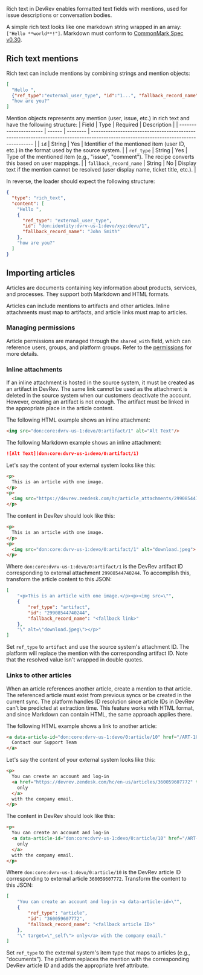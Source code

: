 Rich text in DevRev enables formatted text fields with mentions, used for issue descriptions or conversation bodies.

A simple rich text looks like one markdown string wrapped in an array: `["Hello **world**!"]`.
Markdown must conform to [CommonMark Spec v0.30](https://spec.commonmark.org/0.30).

## Rich text mentions

Rich text can include mentions by combining strings and mention objects:  
```json
[
  "Hello ", 
  {"ref_type":"external_user_type", "id":"1...", "fallback_record_name": "John Doe"}, 
  "how are you?"
]
```


Mention objects represents any mention (user, issue, etc.) in rich text and have the following structure:
| Field                  | Type   | Required | Description                                                                                                                          |
| ---------------------- | ------ | -------- | ------------------------------------------------------------------------------------------------------------------------------------ |
| `id`                   | String | Yes      | Identifier of the mentioned item (user ID, etc.) in the format used by the source system.                                            |
| `ref_type`             | String | Yes      | Type of the mentioned item (e.g., "issue", "comment"). The recipe converts this based on user mappings.                              |
| `fallback_record_name` | String | No       | Display text if the mention cannot be resolved (user display name, ticket title, etc.).                                              |

In reverse, the loader should expect the following structure:
```json
{
  "type": "rich_text",
  "content": [
    "Hello ",
    {
      "ref_type": "external_user_type",
      "id": "don:identity:dvrv-us-1:devo/xyz:devu/1",
      "fallback_record_name": "John Smith"
    },
    "how are you?"
  ]
}
```

## Importing articles

Articles are documents containing key information about products, services, and processes.
They support both Markdown and HTML formats.

Articles can include mentions to artifacts and other articles. Inline attachments must map to artifacts,
and article links must map to articles.

### Managing permissions

Article permissions are managed through the `shared_with` field, which can reference users, groups, and platform groups. Refer to the [permissions](./permissions.mdx) for more details.

### Inline attachments
If an inline attachment is hosted in the source system, it must be created as an artifact in DevRev. 
The same link cannot be used as the attachment is deleted in the source system when our customers deactivate the account.
However, creating an artifact is not enough. The artifact must be linked in the appropriate place in the article content. 

The following HTML example shows an inline attachment:
```html
<img src="don:core:dvrv-us-1:devo/0:artifact/1" alt="Alt Text"/>
```

The following Markdown example shows an inline attachment:
```markdown
![Alt Text](don:core:dvrv-us-1:devo/0:artifact/1)
```

Let's say the content of your external system looks like this:
```html
<p>
  This is an article with one image.  
</p>
<p>
  <img src="https://devrev.zendesk.com/hc/article_attachments/29908544740244" alt="download.jpeg">
</p>
```

The content in DevRev should look like this:
```html
<p>
  This is an article with one image.
</p>
<p>
  <img src="don:core:dvrv-us-1:devo/0:artifact/1" alt="download.jpeg">
</p>
```

Where `don:core:dvrv-us-1:devo/0:artifact/1` is the DevRev artifact ID corresponding to external attachment `29908544740244`.
To accomplish this, transform the article content to this JSON:
```json
[ 
    "<p>This is an article with one image.</p><p><img src=\"",
    {
        "ref_type": "artifact",
        "id": "29908544740244",
        "fallback_record_name": "<fallback link>"
    },
    "\" alt=\"download.jpeg\"></p>" 
]
```

Set `ref_type` to `artifact` and use the source system's attachment ID. 
The platform will replace the mention with the corresponding artifact ID.
Note that the resolved value isn't wrapped in double quotes.

### Links to other articles
When an article references another article, create a mention to that article.
The referenced article must exist from previous syncs or be created in the current sync.
The platform handles ID resolution since article IDs in DevRev can't be predicted at extraction time.
This feature works with HTML format, and since Markdown can contain HTML, the same approach applies there.

The following HTML example shows a link to another article:
```html
<a data-article-id="don:core:dvrv-us-1:devo/0:article/10" href="/ART-10" target="_self">
  Contact our Support Team
</a>
```

Let's say the content of your external system looks like this:
```html
<p>
  You can create an account and log-in
  <a href="https://devrev.zendesk.com/hc/en-us/articles/360059607772" target="_self">
    only
  </a>
  with the company email.
</p>
```

The content in DevRev should look like this:
```html
<p>
  You can create an account and log-in
  <a data-article-id="don:core:dvrv-us-1:devo/0:article/10" href="/ART-10" target="_self">
    only
  </a>
  with the company email.
</p>
```

Where `don:core:dvrv-us-1:devo/0:article/10` is the DevRev article ID corresponding to external article `360059607772`.
Transform the content to this JSON:
```json
[
    "You can create an account and log-in <a data-article-id=\"",
    {
        "ref_type": "article",
        "id": "360059607772",
        "fallback_record_name": "<fallback article ID>"
    },
    "\" target=\"_self\"> only</a> with the company email."
]
```

Set `ref_type` to the external system's item type that maps to articles (e.g., "documents").
The platform replaces the mention with the corresponding DevRev article ID and adds the appropriate href attribute.
